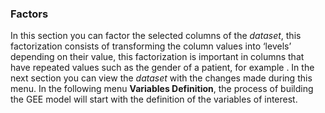 ### **Factors**

In this section you can factor the selected columns of the *dataset*, this factorization consists of transforming the column values into 'levels' depending on their value, this factorization is important in columns that have repeated values such as the gender of a patient, for example . In the next section you can view the *dataset* with the changes made during this menu. In the following menu **Variables Definition**, the process of building the GEE model will start with the definition of the variables of interest.



